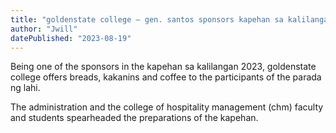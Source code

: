 ```yaml
---
title: "goldenstate college – gen. santos sponsors kapehan sa kalilangan 2023"
author: "Jwill"
datePublished: "2023-08-19"
---
```


Being one of the sponsors in the kapehan sa kalilangan 2023, goldenstate college offers breads, kakanins and coffee to the participants of the parada ng lahi.

The administration and the college of hospitality management (chm) faculty and students spearheaded the preparations of the kapehan.